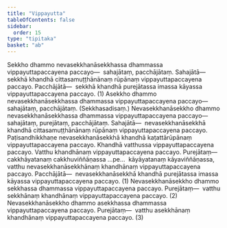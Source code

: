 ```yaml
---
title: "Vippayutta"
tableOfContents: false
sidebar:
  order: 15
type: "tipitaka"
basket: "ab"
---
```



<DynamicBreadcrumb />

<Division number="64">

<Paragraph number="1828">
Sekkho dhammo nevasekkhanāsekkhassa dhammassa vippayuttapaccayena paccayo—  sahajātaṃ, pacchājātaṃ. <Emphasis>Sahajātā</Emphasis>—  sekkhā khandhā cittasamuṭṭhānānaṃ rūpānaṃ vippayuttapaccayena paccayo. <Emphasis>Pacchājātā</Emphasis>—  sekkhā khandhā purejātassa imassa kāyassa vippayuttapaccayena paccayo. (1)
</Paragraph>

<Paragraph number="1829">
Asekkho dhammo nevasekkhanāsekkhassa dhammassa vippayuttapaccayena paccayo—  sahajātaṃ, pacchājātaṃ. (Sekkhasadisaṃ.)
</Paragraph>

<Paragraph number="1830">
Nevasekkhanāsekkho dhammo nevasekkhanāsekkhassa dhammassa vippayuttapaccayena paccayo—  sahajātaṃ, purejātaṃ, pacchājātaṃ. <Emphasis>Sahajātā</Emphasis>—  nevasekkhanāsekkhā khandhā cittasamuṭṭhānānaṃ rūpānaṃ vippayuttapaccayena paccayo. Paṭisandhikkhaṇe nevasekkhanāsekkhā khandhā kaṭattārūpānaṃ vippayuttapaccayena paccayo. Khandhā vatthussa vippayuttapaccayena paccayo. Vatthu khandhānaṃ vippayuttapaccayena paccayo. <Emphasis>Purejātaṃ</Emphasis>—  cakkhāyatanaṃ cakkhuviññāṇassa …pe…  kāyāyatanaṃ kāyaviññāṇassa, vatthu nevasekkhanāsekkhānaṃ khandhānaṃ vippayuttapaccayena paccayo. <Emphasis>Pacchājātā</Emphasis>—  nevasekkhanāsekkhā khandhā purejātassa imassa kāyassa vippayuttapaccayena paccayo. (1)
</Paragraph>

<Paragraph number="1831">
Nevasekkhanāsekkho dhammo sekkhassa dhammassa vippayuttapaccayena paccayo. <Emphasis>Purejātaṃ</Emphasis>—  vatthu sekkhānaṃ khandhānaṃ vippayuttapaccayena paccayo. (2)
</Paragraph>

<Paragraph number="1832">
Nevasekkhanāsekkho dhammo asekkhassa dhammassa vippayuttapaccayena paccayo. <Emphasis>Purejātaṃ</Emphasis>—  vatthu asekkhānaṃ khandhānaṃ vippayuttapaccayena paccayo. (3)
</Paragraph>
</Division>